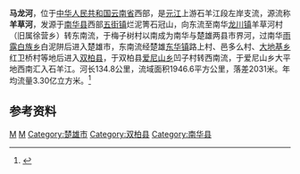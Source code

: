 '''马龙河'''，位于[[中华人民共和国|中华人民共和国]][[云南省|云南省]]西部，是[[元江_(红河)|元江]]上游石羊江段左岸支流，源流称'''羊草河'''，发源于[[南华县|南华县]]西部[[五街镇|五街镇]]烂泥箐石冠山，向东流至南华[[龙川镇_(南华县)|龙川镇]]羊草河村（旧属徐营乡）转东南流，于梅子树村以南成为南华与楚雄两县市界河，过南华[[雨露白族乡|雨露白族乡]]白泥阱后进入楚雄市，东南流经楚雄[[东华镇_(楚雄市)|东华镇]]路上村、邑多么村、[[大地基乡|大地基乡]]红卫桥村等地后进入[[双柏县|双柏县]]，于双柏县[[爱尼山乡|爱尼山乡]]凹子村转西南流，于爱尼山乡大平地西南汇入石羊江。河长134.8公里，流域面积1946.6平方公里，落差2031米。年均流量3.30亿立方米。<ref name="中国河湖大典">{{cite book zh |author=《[[中国河湖大典|中国河湖大典]]》编纂委员会 |title=《中国河湖大典·珠江卷》 |format=M |edition=1 |location=北京 |publisher=中国水利水电出版社 |date=2013年1月 |pages=410页 |id= ISBN 978-7-5170-0561-2}}</ref>
==参考资料==
{{reflist}}

{{China-geo-stub}}
{{云南地理|水体}}

[[Category:红河水系|M]]
[[Category:楚雄河流|M]]
[[Category:楚雄市|Category:楚雄市]]
[[Category:双柏县|Category:双柏县]]
[[Category:南华县|Category:南华县]]